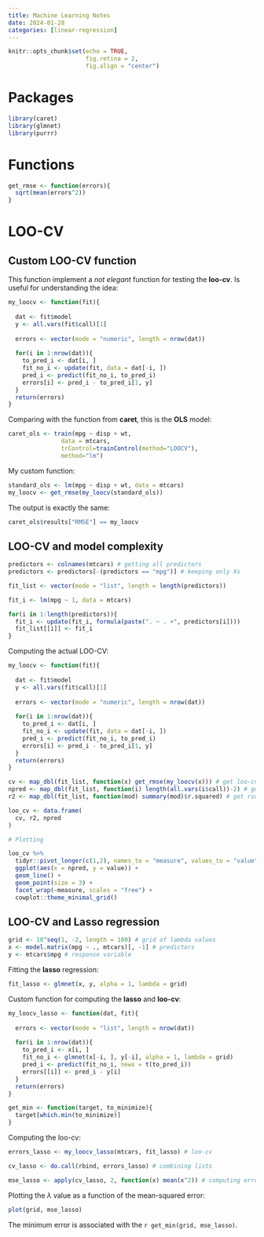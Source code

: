```yaml
---
title: Machine Learning Notes
date: 2024-01-28
categories: [linear-regression]
---
```


```r
knitr::opts_chunk$set(echo = TRUE,
                      fig.retina = 2,
                      fig.align = "center")
```

# Packages

```r
library(caret)
library(glmnet)
library(purrr)
```

# Functions

```r
get_rmse <- function(errors){
  sqrt(mean(errors^2))
}
```

# LOO-CV

## Custom LOO-CV function

This function implement a *not elegant* function for testing the **loo-cv**. Is useful for understanding the idea:

```r
my_loocv <- function(fit){
  
  dat <- fit$model
  y <- all.vars(fit$call)[1]
  
  errors <- vector(mode = "numeric", length = nrow(dat))
  
  for(i in 1:nrow(dat)){
    to_pred_i <- dat[i, ]
    fit_no_i <- update(fit, data = dat[-i, ])
    pred_i <- predict(fit_no_i, to_pred_i)
    errors[i] <- pred_i - to_pred_i[1, y]
  }
  return(errors)
}
```

Comparing with the function from **caret**, this is the **OLS** model:

```r
caret_ols <- train(mpg ~ disp + wt, 
               data = mtcars, 
               trControl=trainControl(method="LOOCV"), 
               method="lm")
```

My custom function:

```r
standard_ols <- lm(mpg ~ disp + wt, data = mtcars)
my_loocv <- get_rmse(my_loocv(standard_ols))
```

The output is exactly the same:

```r
caret_ols$results["RMSE"] == my_loocv
```

## LOO-CV and model complexity

```r
predictors <- colnames(mtcars) # getting all predictors
predictors <- predictors[-(predictors == "mpg")] # keeping only Xs

fit_list <- vector(mode = "list", length = length(predictors))

fit_i <- lm(mpg ~ 1, data = mtcars)

for(i in 1:length(predictors)){
  fit_i <- update(fit_i, formula(paste(". ~ . +", predictors[i])))
  fit_list[[i]] <- fit_i
}
```

Computing the actual LOO-CV:

```r
my_loocv <- function(fit){
  
  dat <- fit$model
  y <- all.vars(fit$call)[1]
  
  errors <- vector(mode = "numeric", length = nrow(dat))
  
  for(i in 1:nrow(dat)){
    to_pred_i <- dat[i, ]
    fit_no_i <- update(fit, data = dat[-i, ])
    pred_i <- predict(fit_no_i, to_pred_i)
    errors[i] <- pred_i - to_pred_i[1, y]
  }
  return(errors)
}

cv <- map_dbl(fit_list, function(x) get_rmse(my_loocv(x))) # get loo-cv mean error
npred <- map_dbl(fit_list, function(i) length(all.vars(i$call))-2) # get number of predictors
r2 <- map_dbl(fit_list, function(mod) summary(mod)$r.squared) # get rsquared from fitted models

loo_cv <- data.frame(
  cv, r2, npred
)

# Plotting

loo_cv %>% 
  tidyr::pivot_longer(c(1,2), names_to = "measure", values_to = "value") %>% 
  ggplot(aes(x = npred, y = value)) +
  geom_line() +
  geom_point(size = 3) +
  facet_wrap(~measure, scales = "free") +
  cowplot::theme_minimal_grid()
```

## LOO-CV and Lasso regression

```r
grid <- 10^seq(1, -2, length = 100) # grid of lambda values
x <- model.matrix(mpg ~ ., mtcars)[, -1] # predictors
y <- mtcars$mpg # response variable
```

Fitting the **lasso** regression:

```r
fit_lasso <- glmnet(x, y, alpha = 1, lambda = grid)
```

Custom function for computing the **lasso** and **loo-cv**:

```r
my_loocv_lasso <- function(dat, fit){
  
  errors <- vector(mode = "list", length = nrow(dat))
  
  for(i in 1:nrow(dat)){
    to_pred_i <- x[i, ]
    fit_no_i <- glmnet(x[-i, ], y[-i], alpha = 1, lambda = grid)
    pred_i <- predict(fit_no_i, newx = t(to_pred_i))
    errors[[i]] <- pred_i - y[i]
  }
  return(errors)
} 

get_min <- function(target, to_minimize){
  target[which.min(to_minimize)]
}
```

Computing the loo-cv:

```r
errors_lasso <- my_loocv_lasso(mtcars, fit_lasso) # loo-cv

cv_lasso <- do.call(rbind, errors_lasso) # combining lists

mse_lasso <- apply(cv_lasso, 2, function(x) mean(x^2)) # computing error
```

Plotting the $\lambda$ value as a function of the mean-squared error:

```r
plot(grid, mse_lasso)
```

The minimum error is associated with the `r get_min(grid, mse_lasso)`.









